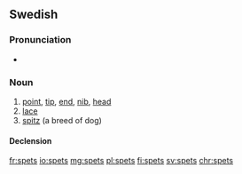 ==Swedish==

===Pronunciation===
* {{audio|Sv-spets.ogg|Audio|lang=sv}}

===Noun===
{{sv-noun|c}}

# [[point]], [[tip]], [[end]], [[nib]], [[head]]
# [[lace]]
# [[spitz]] (a breed of dog)

====Declension====
{{sv-noun-reg-ar|genitive=}}

[[fr:spets]]
[[io:spets]]
[[mg:spets]]
[[pl:spets]]
[[fi:spets]]
[[sv:spets]]
[[chr:spets]]